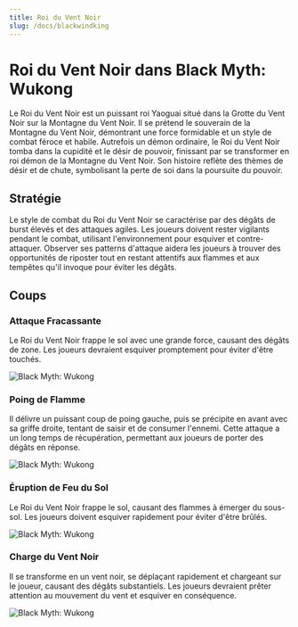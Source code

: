 ```yaml
---
title: Roi du Vent Noir
slug: /docs/blackwindking
---
```


# Roi du Vent Noir dans Black Myth: Wukong

Le Roi du Vent Noir est un puissant roi Yaoguai situé dans la Grotte du Vent Noir sur la Montagne du Vent Noir. Il se prétend le souverain de la Montagne du Vent Noir, démontrant une force formidable et un style de combat féroce et habile.
Autrefois un démon ordinaire, le Roi du Vent Noir tomba dans la cupidité et le désir de pouvoir, finissant par se transformer en roi démon de la Montagne du Vent Noir. Son histoire reflète des thèmes de désir et de chute, symbolisant la perte de soi dans la poursuite du pouvoir.

## Stratégie

Le style de combat du Roi du Vent Noir se caractérise par des dégâts de burst élevés et des attaques agiles. Les joueurs doivent rester vigilants pendant le combat, utilisant l'environnement pour esquiver et contre-attaquer. Observer ses patterns d'attaque aidera les joueurs à trouver des opportunités de riposter tout en restant attentifs aux flammes et aux tempêtes qu'il invoque pour éviter les dégâts.

## Coups

### Attaque Fracassante

Le Roi du Vent Noir frappe le sol avec une grande force, causant des dégâts de zone. Les joueurs devraient esquiver promptement pour éviter d'être touchés.

<img src="https://image.informedainews.com/bwk1.gif" alt="Black Myth: Wukong"/>

### Poing de Flamme

Il délivre un puissant coup de poing gauche, puis se précipite en avant avec sa griffe droite, tentant de saisir et de consumer l'ennemi. Cette attaque a un long temps de récupération, permettant aux joueurs de porter des dégâts en réponse.

<img src="https://image.informedainews.com/bwk2.gif" alt="Black Myth: Wukong"/>

### Éruption de Feu du Sol

Le Roi du Vent Noir frappe le sol, causant des flammes à émerger du sous-sol. Les joueurs doivent esquiver rapidement pour éviter d'être brûlés.

<img src="https://image.informedainews.com/bwk3.gif" alt="Black Myth: Wukong"/>

### Charge du Vent Noir

Il se transforme en un vent noir, se déplaçant rapidement et chargeant sur le joueur, causant des dégâts substantiels. Les joueurs devraient prêter attention au mouvement du vent et esquiver en conséquence.

<img src="https://image.informedainews.com/bwk4.gif" alt="Black Myth: Wukong"/>